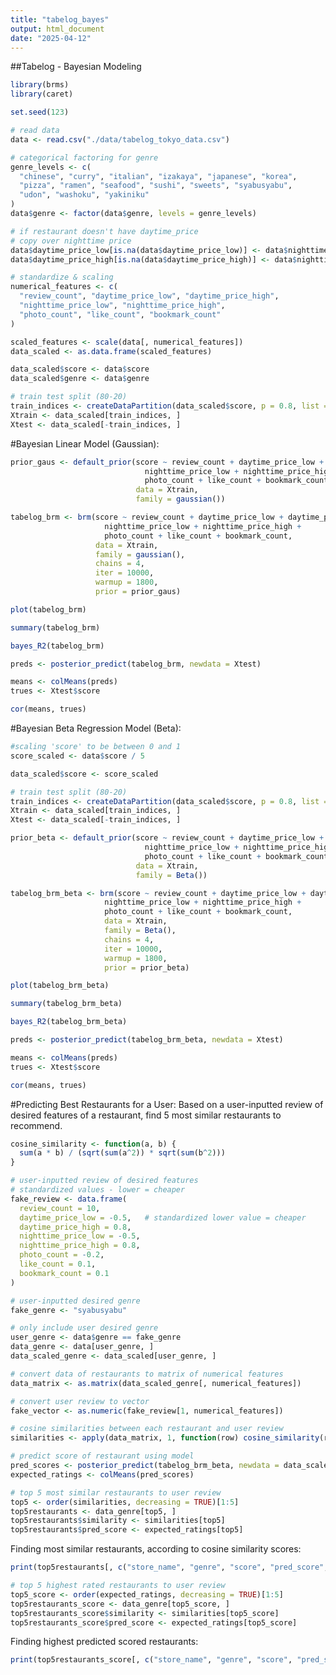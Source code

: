 ```yaml
---
title: "tabelog_bayes"
output: html_document
date: "2025-04-12"
---
```


##Tabelog - Bayesian Modeling

```r
library(brms)
library(caret)

set.seed(123)
```

```r
# read data
data <- read.csv("./data/tabelog_tokyo_data.csv")

# categorical factoring for genre
genre_levels <- c(
  "chinese", "curry", "italian", "izakaya", "japanese", "korea",
  "pizza", "ramen", "seafood", "sushi", "sweets", "syabusyabu",
  "udon", "washoku", "yakiniku"
)
data$genre <- factor(data$genre, levels = genre_levels)

# if restaurant doesn't have daytime_price
# copy over nighttime price
data$daytime_price_low[is.na(data$daytime_price_low)] <- data$nighttime_price_low[is.na(data$daytime_price_low)]
data$daytime_price_high[is.na(data$daytime_price_high)] <- data$nighttime_price_high[is.na(data$daytime_price_high)]

# standardize & scaling
numerical_features <- c(
  "review_count", "daytime_price_low", "daytime_price_high",
  "nighttime_price_low", "nighttime_price_high", 
  "photo_count", "like_count", "bookmark_count"
)

scaled_features <- scale(data[, numerical_features])
data_scaled <- as.data.frame(scaled_features)

data_scaled$score <- data$score
data_scaled$genre <- data$genre

# train test split (80-20)
train_indices <- createDataPartition(data_scaled$score, p = 0.8, list = FALSE)
Xtrain <- data_scaled[train_indices, ]
Xtest <- data_scaled[-train_indices, ]
```

#Bayesian Linear Model (Gaussian):

```r
prior_gaus <- default_prior(score ~ review_count + daytime_price_low + daytime_price_high +
                              nighttime_price_low + nighttime_price_high + 
                              photo_count + like_count + bookmark_count,
                            data = Xtrain,
                            family = gaussian())

tabelog_brm <- brm(score ~ review_count + daytime_price_low + daytime_price_high +
                     nighttime_price_low + nighttime_price_high + 
                     photo_count + like_count + bookmark_count,
                   data = Xtrain,
                   family = gaussian(),
                   chains = 4,
                   iter = 10000,
                   warmup = 1800,
                   prior = prior_gaus)
```

```r
plot(tabelog_brm)
```

```r
summary(tabelog_brm)
```

```r
bayes_R2(tabelog_brm)
```

```r
preds <- posterior_predict(tabelog_brm, newdata = Xtest)

means <- colMeans(preds)
trues <- Xtest$score

cor(means, trues)
```

#Bayesian Beta Regression Model (Beta):

```r
#scaling 'score' to be between 0 and 1
score_scaled <- data$score / 5

data_scaled$score <- score_scaled

# train test split (80-20)
train_indices <- createDataPartition(data_scaled$score, p = 0.8, list = FALSE)
Xtrain <- data_scaled[train_indices, ]
Xtest <- data_scaled[-train_indices, ]
```

```r
prior_beta <- default_prior(score ~ review_count + daytime_price_low + daytime_price_high + 
                              nighttime_price_low + nighttime_price_high + 
                              photo_count + like_count + bookmark_count,
                            data = Xtrain,
                            family = Beta())

tabelog_brm_beta <- brm(score ~ review_count + daytime_price_low + daytime_price_high +
                     nighttime_price_low + nighttime_price_high + 
                     photo_count + like_count + bookmark_count,
                     data = Xtrain,
                     family = Beta(),
                     chains = 4,
                     iter = 10000,
                     warmup = 1800,
                     prior = prior_beta)
```

```r
plot(tabelog_brm_beta)
```

```r
summary(tabelog_brm_beta)
```

```r
bayes_R2(tabelog_brm_beta)
```

```r
preds <- posterior_predict(tabelog_brm_beta, newdata = Xtest)

means <- colMeans(preds)
trues <- Xtest$score

cor(means, trues)
```

#Predicting Best Restaurants for a User:
Based on a user-inputted review of desired features of a restaurant, find 5 most similar restaurants to recommend.

```r
cosine_similarity <- function(a, b) {
  sum(a * b) / (sqrt(sum(a^2)) * sqrt(sum(b^2)))
}
```

```r
# user-inputted review of desired features
# standardized values - lower = cheaper
fake_review <- data.frame(
  review_count = 10,
  daytime_price_low = -0.5,   # standardized lower value = cheaper
  daytime_price_high = 0.8,
  nighttime_price_low = -0.5,
  nighttime_price_high = 0.8,
  photo_count = -0.2,
  like_count = 0.1,
  bookmark_count = 0.1
)

# user-inputted desired genre
fake_genre <- "syabusyabu"

# only include user desired genre
user_genre <- data$genre == fake_genre
data_genre <- data[user_genre, ]
data_scaled_genre <- data_scaled[user_genre, ]

# convert data of restaurants to matrix of numerical features
data_matrix <- as.matrix(data_scaled_genre[, numerical_features])

# convert user review to vector
fake_vector <- as.numeric(fake_review[1, numerical_features])

# cosine similarities between each restaurant and user review
similarities <- apply(data_matrix, 1, function(row) cosine_similarity(row, fake_vector))

# predict score of restaurant using model
pred_scores <- posterior_predict(tabelog_brm_beta, newdata = data_scaled_genre)
expected_ratings <- colMeans(pred_scores)

# top 5 most similar restaurants to user review
top5 <- order(similarities, decreasing = TRUE)[1:5]
top5restaurants <- data_genre[top5, ]
top5restaurants$similarity <- similarities[top5]
top5restaurants$pred_score <- expected_ratings[top5]
```

Finding most similar restaurants, according to cosine similarity scores:

```r
print(top5restaurants[, c("store_name", "genre", "score", "pred_score", "similarity")])
```

```r
# top 5 highest rated restaurants to user review
top5_score <- order(expected_ratings, decreasing = TRUE)[1:5]
top5restaurants_score <- data_genre[top5_score, ]
top5restaurants_score$similarity <- similarities[top5_score]
top5restaurants_score$pred_score <- expected_ratings[top5_score]
```

Finding highest predicted scored restaurants:

```r
print(top5restaurants_score[, c("store_name", "genre", "score", "pred_score", "similarity")])
```